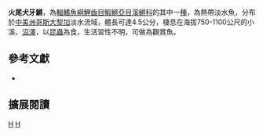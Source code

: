 {{Speciesbox 
| taxon = Cynodonichthys uroflammeus
| status = NE
| status_system = IUCN3.1
| authority = [[Bussing|Bussing]], 1980
| synonyms = *''Rivulus uroflammeus, Bussing, 1980''
*''Rivulus uroflammeus uroflammeus, Bussing, 1980''
}}
'''火尾犬牙鱂'''，為[[輻鰭魚綱|輻鰭魚綱]][[鯉齒目|鯉齒目]][[鰕鱂亞目|鰕鱂亞目]][[溪鱂科|溪鱂科]]的其中一[[種|種]]，為熱帶淡水魚，分布於[[中美洲|中美洲]][[哥斯大黎加|哥斯大黎加]]淡水流域，體長可達4.5公分，棲息在海拔750-1100公尺的小溪、[[沼澤|沼澤]]，以[[昆蟲|昆蟲]]為食，生活習性不明，可做為觀賞魚。
== 參考文獻 ==
*{{FishBase_species|genus=Cynodonichthys|species=uroflammeus|year=2014|month=8}}

== 擴展閱讀 ==
{{refbegin}}
{{wikispecies-inline|Cynodonichthys uroflammeus|火尾犬牙鱂}}
{{refend}}
{{Taxonbar|from=Q13422777}}

[[Category:觀賞魚|H]]
[[Category:犬牙鱂屬|H]]